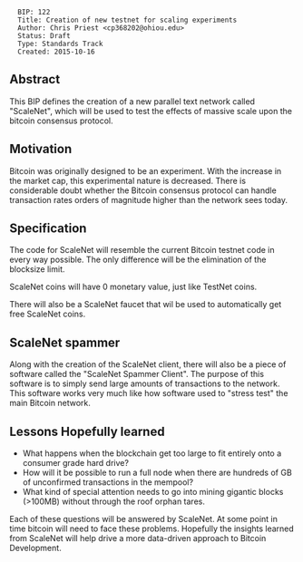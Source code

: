 <pre>
  BIP: 122
  Title: Creation of new testnet for scaling experiments
  Author: Chris Priest <cp368202@ohiou.edu>
  Status: Draft
  Type: Standards Track
  Created: 2015-10-16
</pre>

==Abstract==

This BIP defines the creation of a new parallel text network called "ScaleNet",
which will be used to test the effects of massive scale upon the bitcoin
consensus protocol.

==Motivation==

Bitcoin was originally designed to be an experiment. With the increase in the market
cap, this experimental nature is decreased. There is considerable doubt whether
the Bitcoin consensus protocol can handle transaction rates orders of magnitude
higher than the network sees today.

==Specification==

The code for ScaleNet will resemble the current Bitcoin testnet code in every way possible.
The only difference will be the elimination of the blocksize limit.

ScaleNet coins will have 0 monetary value, just like TestNet coins.

There will also be a ScaleNet faucet that wil be used to automatically get free ScaleNet coins.

==ScaleNet spammer==

Along with the creation of the ScaleNet client, there will also be a piece of software
called the "ScaleNet Spammer Client". The purpose of this software is to simply send large amounts
of transactions to the network. This software works very much like how software used to "stress test"
the main Bitcoin network.

==Lessons Hopefully learned==

* What happens when the blockchain get too large to fit entirely onto a consumer grade hard drive?
* How will it be possible to run a full node when there are hundreds of GB of unconfirmed transactions in the mempool?
* What kind of special attention needs to go into mining gigantic blocks (>100MB) without through the roof orphan tares.

Each of these questions will be answered by ScaleNet. At some point in time
bitcoin will need to face these problems. Hopefully the insights learned
from ScaleNet will help drive a more data-driven approach to Bitcoin Development.
